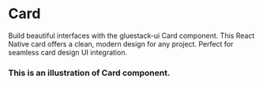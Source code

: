 
# Card

Build beautiful interfaces with the gluestack-ui Card component. This React Native card offers a clean, modern design for any project. Perfect for seamless card design UI integration.


### This is an illustration of Card component.
<!-- Failed to load CodePreviewer for Example:1 -->